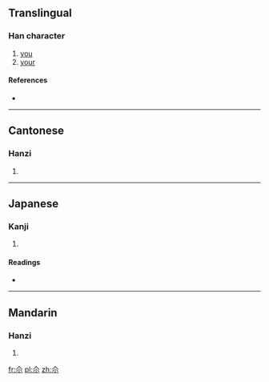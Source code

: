 {{also|爾}}
==Translingual==

===Han character===
{{Han char|rn=42|rad=小|as=02|sn=5|four=8090<sub>0</sub>|canj=人火 (OF), XX人火 (XXOF)|ids=⿱[[𠆢]][[小]]}}

# [[you]]
# [[your]]

====References====
* {{Han ref|kx=0297.011|dkj=07477|dj=0591.010|hdz=10111.050|uh=5C12|ud=23570|bh=C974|bd=51572}}

----

==Cantonese==

===Hanzi===
{{yue-hanzi|jyut=[[ji5]]|y=yi5}}

# {{defn|lang=yue|sort=小02}}

----

==Japanese==

===Kanji===
{{ja-kanji|grade=|rs=小02}}

# {{defn|lang=ja|sort=小02}}

====Readings====
* {{ja-readings|on=[[じ]] (ji), [[に]] (ni)|kun=[[しかり]] (shikari), [[わける]] (wakeru), [[なんじ]] (nanji), [[ちかい]] (chikai)}}

----

==Mandarin==

===Hanzi===
{{cmn-hanzi|pin=[[ěr]] ([[er3]]), [[cháng]] ([[chang2]])|wg=erh<sup>3</sup>, ch'ang<sup>2</sup>}}

# {{defn|lang=cmn|sort=小02}}

[[fr:尒]]
[[pl:尒]]
[[zh:尒]]